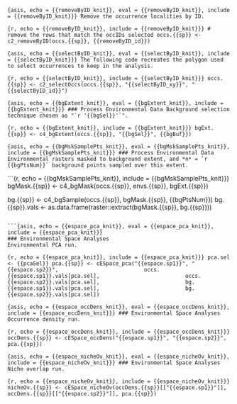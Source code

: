 ```{asis, echo = {{removeByID_knit}}, eval = {{removeByID_knit}}, include = {{removeByID_knit}}}
Remove the occurrence localities by ID.
```

```{r, echo = {{removeByID_knit}}, include = {{removeByID_knit}}}
# remove the rows that match the occIDs selected
occs.{{sp}} <- c2_removeByID(occs.{{sp}}, {{removeByID_id}})
```

```{asis, echo = {{selectByID_knit}}, eval = {{selectByID_knit}}, include = {{selectByID_knit}}}
The following code recreates the polygon used to select occurrences to keep in the analysis.
```

```{r, echo = {{selectByID_knit}}, include = {{selectByID_knit}}}
occs.{{sp}} <- c2_selectOccs(occs.{{sp}}, "{{selectByID_xy}}", "{{selectByID_id}}")
```



```{asis, echo = {{bgExtent_knit}}, eval = {{bgExtent_knit}}, include = {{bgExtent_knit}}}
### Process Environmental Data
Background selection technique chosen as "`r '{{bgSel}}'`".
```

```{r, echo = {{bgExtent_knit}}, include = {{bgExtent_knit}}}
bgExt.{{sp}} <- c4_bgExtent(occs.{{sp}}, "{{bgSel}}", {{bgBuf}})
```

```{asis, echo = {{bgMskSamplePts_knit}}, eval = {{bgMskSamplePts_knit}}, include = {{bgMskSamplePts_knit}}}
### Process Environmental Data
Environmental rasters masked to background extent, and *n* = `r {{bgPtsNum}}` background points sampled over this extent.
```

```{r, echo = {{bgMskSamplePts_knit}}, include = {{bgMskSamplePts_knit}}}
bgMask.{{sp}} <- c4_bgMask(occs.{{sp}}, envs.{{sp}}, bgExt.{{sp}})

bg.{{sp}} <- c4_bgSample(occs.{{sp}}, bgMask.{{sp}}, {{bgPtsNum}})
bg.{{sp}}.vals <- as.data.frame(raster::extract(bgMask.{{sp}}, bg.{{sp}}))
```

```{asis, echo = {{espace_pca_knit}}, eval = {{espace_pca_knit}}, include = {{espace_pca_knit}}}
### Environmental Space Analyses
Environmental PCA run.
```

```{r, echo = {{espace_pca_knit}}, include = {{espace_pca_knit}}}
pca.sel <- {{pcaSel}}
pca.{{sp}} <- cESpace_pca("{{espace.sp1}}", "{{espace.sp2}}",
                          occs.{{espace.sp1}}.vals[pca.sel],
                          occs.{{espace.sp2}}.vals[pca.sel],
                          bg.{{espace.sp1}}.vals[pca.sel],
                          bg.{{espace.sp2}}.vals[pca.sel])
```

```{asis, echo = {{espace_occDens_knit}}, eval = {{espace_occDens_knit}}, include = {{espace_occDens_knit}}}
### Environmental Space Analyses
Occurrence density run.
```

```{r, echo = {{espace_occDens_knit}}, include = {{espace_occDens_knit}}}
occDens.{{sp}} <- cESpace_occDens("{{espace.sp1}}", "{{espace.sp2}}", pca.{{sp}})
```

```{asis, echo = {{espace_nicheOv_knit}}, eval = {{espace_nicheOv_knit}}, include = {{espace_nicheOv_knit}}}
### Environmental Space Analyses
Niche overlap run.
```

```{r, echo = {{espace_nicheOv_knit}}, include = {{espace_nicheOv_knit}}}
nicheOv.{{sp}} <- cESpace_nicheOv(occDens.{{sp}}[["{{espace.sp1}}"]],
                                  occDens.{{sp}}[["{{espace.sp2}}"]], pca.{{sp}})
```
